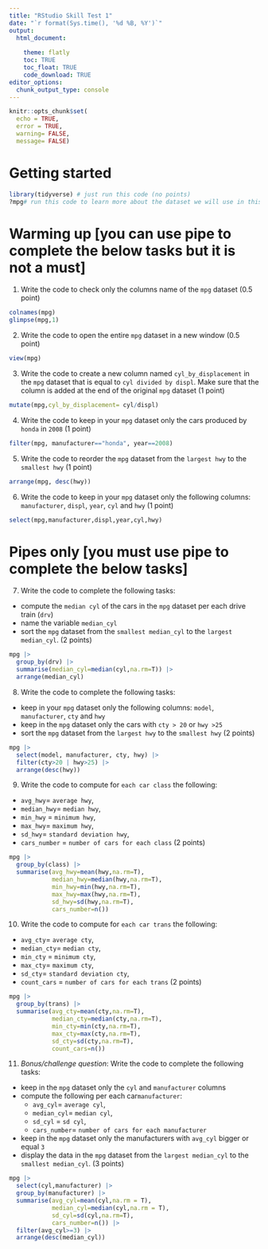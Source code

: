 ```yaml
---
title: "RStudio Skill Test 1"
date: "`r format(Sys.time(), '%d %B, %Y')`" 
output: 
  html_document:
    
    theme: flatly
    toc: TRUE
    toc_float: TRUE
    code_download: TRUE
editor_options: 
  chunk_output_type: console
---
```


```r
knitr::opts_chunk$set(
  echo = TRUE,
  error = TRUE,
  warning= FALSE,
  message= FALSE)
```

# Getting started
```r
library(tidyverse) # just run this code (no points)
?mpg# run this code to learn more about the dataset we will use in this practice (no points)
```

# Warming up [you can use pipe to complete the below tasks but it is not a must]

1. Write the code to check only the columns name of the `mpg` dataset (0.5 point)
```r
colnames(mpg)
glimpse(mpg,1)

```

2. Write the code to open the entire `mpg` dataset in a new window (0.5 point)
```r
view(mpg)
```

3. Write the code to create a new column named `cyl_by_displacement` in the `mpg` dataset that is equal to `cyl divided by displ`. Make sure that the column is added at the end of the original `mpg` dataset (1 point)

```r
mutate(mpg,cyl_by_displacement= cyl/displ)
```

4. Write the code to keep in your `mpg` dataset only the cars produced by `honda` in `2008` (1 point)
```r
filter(mpg, manufacturer=="honda", year==2008)
```

5. Write the code to reorder the `mpg` dataset from the `largest hwy` to the `smallest hwy` (1 point)
```r
arrange(mpg, desc(hwy))
```

6. Write the code to keep in your `mpg` dataset only the following columns: `manufacturer`, `displ`, `year`, `cyl` and `hwy` (1 point)

```r
select(mpg,manufacturer,displ,year,cyl,hwy)
```

# Pipes only [you must use pipe to complete the below tasks]

7. Write the code to complete the following tasks:  
- compute the `median cyl` of the cars in the `mpg` dataset per each drive train (`drv`) 
- name the variable `median_cyl` 
- sort the `mpg` dataset from the `smallest median_cyl` to the `largest median_cyl`. (2 points)

```r
mpg |> 
  group_by(drv) |> 
  summarise(median_cyl=median(cyl,na.rm=T)) |> 
  arrange(median_cyl)
```

8. Write the code to complete the following tasks: 
- keep in your `mpg` dataset only the following columns: `model`, `manufacturer`, `cty` and `hwy`
- keep in the `mpg` dataset only the cars with `cty > 20` or `hwy >25`
- sort the `mpg` dataset from the `largest hwy` to the `smallest hwy` (2 points)

```r
mpg |> 
  select(model, manufacturer, cty, hwy) |> 
  filter(cty>20 | hwy>25) |> 
  arrange(desc(hwy))
```

9. Write the code to compute for `each car class` the following:  
- `avg_hwy`= `average hwy`, 
- `median_hwy`= `median hwy`, 
- `min_hwy` = `minimum hwy`, 
- `max_hwy`= `maximum hwy`, 
- `sd_hwy`= `standard deviation hwy`,  
- `cars_number` = `number of cars for each class` (2 points)

```r
mpg |> 
  group_by(class) |> 
  summarise(avg_hwy=mean(hwy,na.rm=T),
            median_hwy=median(hwy,na.rm=T),
            min_hwy=min(hwy,na.rm=T),
            max_hwy=max(hwy,na.rm=T),
            sd_hwy=sd(hwy,na.rm=T),
            cars_number=n())
```

10. Write the code to compute for `each car trans` the following:  
- `avg_cty`= `average cty`, 
- `median_cty`= `median cty`, 
- `min_cty` = `minimum cty`, 
- `max_cty`= `maximum cty`, 
- `sd_cty`= `standard deviation cty`,  
- `count_cars` = `number of cars for each trans` (2 points)

```r
mpg |> 
  group_by(trans) |> 
  summarise(avg_cty=mean(cty,na.rm=T),
            median_cty=median(cty,na.rm=T),
            min_cty=min(cty,na.rm=T),
            max_cty=max(cty,na.rm=T),
            sd_cty=sd(cty,na.rm=T),
            count_cars=n())
```

11. *Bonus/challenge question*:  Write the code to complete the following tasks: 
- keep in the `mpg` dataset only the `cyl` and `manufacturer` columns 
- compute the following per each car`manufacturer`: 
  - `avg_cyl `= `average cyl`, 
  - `median_cyl `= `median cyl`, 
  - `sd_cyl` = `sd cyl`, 
  - `cars_number`= `number of cars for each manufacturer`
- keep in the `mpg` dataset only the manufacturers with `avg_cyl` bigger or equal `3`
- display the data in the `mpg` dataset from the `largest median_cyl` to the `smallest median_cyl`.  (3 points)

```r
mpg |> 
  select(cyl,manufacturer) |> 
  group_by(manufacturer) |> 
  summarise(avg_cyl=mean(cyl,na.rm = T),
            median_cyl=median(cyl,na.rm = T),
            sd_cyl=sd(cyl,na.rm=T),
            cars_number=n()) |> 
  filter(avg_cyl>=3) |> 
  arrange(desc(median_cyl))
```
